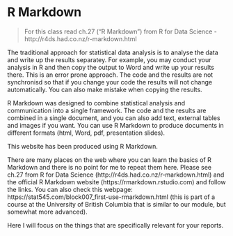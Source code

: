 # R Markdown {#rmarkdown}

> For this class read ch.27 ("R Markdown") from R for Data Science - http://r4ds.had.co.nz/r-markdown.html

The traditional approach for statistical data analysis is to analyse the data and write up the results separatey. For example, you may conduct your analysis in R and then copy the output to Word and write up your results there. This is an error prone approach. The code and the results are not synchronisd so that if you change your code the results will not change automatically. You can also make mistake when copying the results.

R Markdown was designed to combine statistical analysis and communication into a single framework. The code and the results are combined in a single document, and you can also add text, external tables and images if you want. You can use R Markdown to produce documents in different formats (html, Word, pdf, presentation slides).

This website has been produced using R Markdown.

There are many places on the web where you can learn the basics of R Markdown and there is no point for me to repeat them here. Please see ch.27 from R for Data Science (http://r4ds.had.co.nz/r-markdown.html) and the official R Markdown website (https://rmarkdown.rstudio.com) and follow the links. You can also check this webpage: https://stat545.com/block007_first-use-rmarkdown.html (this is part of a course at the University of British Columbia that is similar to our module, but somewhat more advanced).

Here I will focus on the things that are specifically relevant for your reports.







